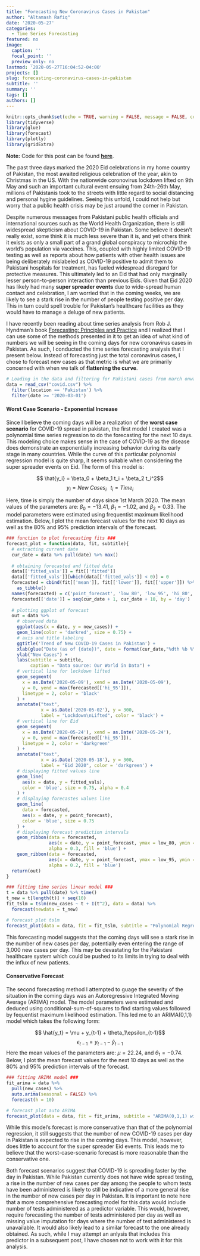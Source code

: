 ```yaml
---
title: "Forecasting New Coronavirus Cases in Pakistan"
author: "Altamash Rafiq"
date: '2020-05-27'
categories:
  - Time Series Forecasting
featured: no
image:
  caption: ''
  focal_point: ''
  preview_only: no
lastmod: '2020-05-27T16:04:52-04:00'
projects: []
slug: forecasting-coronavirus-cases-in-pakistan
subtitle: ''
summary: ''
tags: []
authors: []
---
```


```r
knitr::opts_chunk$set(echo = TRUE, warning = FALSE, message = FALSE, comment = NA, echo = FALSE)
library(tidyverse)
library(glue)
library(forecast)
library(plotly)
library(gridExtra)
```

__Note:__ Code for this post can be found __[here](https://github.com/AltamashRafiq/introduction/blob/master/content/post/covid_forecast/2020-05-27-forecasting-coronavirus-case-in-pakistan.Rmd)__.

The past three days marked the 2020 Eid celebrations in my home country of Pakistan, the most awaited religious celebration of the year, akin to Christmas in the US. With the nationwide coronovirus lockdown lifted on 9th May and such an important cultural event ensuing from 24th-26th May, millions of Pakistanis took to the streets with little regard to social distancing and personal hygine guidelines. Seeing this unfold, I could not help but worry that a public health crisis may be just around the corner in Pakistan.

Despite numerous messages from Pakistani public health officials and international sources such as the World Health Organization, there is still widespread skepticism about COVID-19 in Pakistan. Some believe it doesn't really exist, some think it is much less severe than it is, and yet others think it exists as only a small part of a grand global conspiracy to microchip the world's population via vaccines. This, coupled with highly limited COVID-19 testing as well as reports about how patients with other health issues are being deliberately mislabeled as COVID-19 positive to admit them to Pakistani hospitals for treatment, has fueled widespread disregard for protective measures. This ultimately led to an Eid that had only marginally lesser person-to-person interaction than previous Eids. Given that Eid 2020 has likely had many __super spreader events__ due to wide-spread human contact and celebration, I am worried that in the coming weeks, we are likely to see a stark rise in the number of people testing positive per day. This in turn could spell trouble for Pakistan's healthcare facilities as they would have to manage a deluge of new patients. 

I have recently been reading about time series analysis from Rob J. Hyndman's book [Forecasting: Principles and Practice](https://otexts.com/fpp2/) and I realized that I can use some of the methods presented in it to get an idea of what kind of numbers we will be seeing in the coming days for new coronavirus cases in Pakistan. As such, I conducted the time series forecasting analysis that I present below. Instead of forecasting just the total coronavirus cases, I chose to forecast new cases as that metric is what we are primarily concerned with when we talk of __flattening the curve__.

```r
# Loading in the data and filtering for Pakistani cases from march onwards 
data = read_csv("covid.csv") %>%
  filter(location == 'Pakistan') %>%
  filter(date >= '2020-03-01')
```

#### Worst Case Scenario - Exponential Increase

Since I believe the coming days will be a realization of the __worst case scenario__ for COVID-19 spread in pakistan, the first model I created was a polynomial time series regression to do the forecasting for the next 10 days. This modeling choice makes sense in the case of COVID-19 as the disease does demonstrate an exponentially increasing behavior during its early stage in many countries. While the curve of this particular polynomial regression model is quite sharp, it seems suitable when considering the super spreader events on Eid. The form of this model is:

$$ \hat{y_i} = \beta_0 + \beta_1 t_i + \beta_2 t_i^2$$
$$y_i = New \; Cases_i \; \; \; t_i = Time_i$$

Here, time is simply the number of days since 1st March 2020. The mean values of the parameters are: $\beta_0 = -13.41$, $\beta_1 = -1.02$, and $\beta_2 = 0.33$. The model parameters were estimated using frequentist maximum likelihood estimation. Below, I plot the mean forecast values for the next 10 days as well as the 80% and 95% prediction intervals of the forecast. 

```r
### function to plot forecasting fits ###
forecast_plot = function(data, fit, subtitle){
  # extracting current date 
  cur_date = data %>% pull(date) %>% max()
  
  # obtaining forecasted and fitted data
  data[['fitted_vals']] = fit[['fitted']]
  data[['fitted_vals']][which(data[['fitted_vals']] < 0)] = 0
  forecasted = cbind(fit[['mean']], fit[['lower']], fit[['upper']]) %>% 
    as_tibble()
  names(forecasted) = c('point_forecast', 'low_80', 'low_95', 'hi_80', 'hi_95')
  forecasted[['date']] = seq(cur_date + 1, cur_date + 10, by = 'day')
  
  # plotting ggplot of forecast
  out = data %>%
    # observed data
    ggplot(aes(x = date, y = new_cases)) +
    geom_line(color = 'darkred', size = 0.75) + 
    # axis and title labeling
    ggtitle('Trend of New COVID-19 Cases in Pakistan') +
    xlab(glue("Date (as of {date})", date = format(cur_date,"%dth %b %Y"))) +
    ylab("New Cases") + 
    labs(subtitle = subtitle,
         caption = "Data source: Our World in Data") +
    # vertical line for lockdown lifted
    geom_segment(
      x = as.Date('2020-05-09'), xend = as.Date('2020-05-09'),
      y = 0, yend = max(forecasted[['hi_95']]),
      linetype = 2, color = 'black'
    ) +
    annotate("text", 
             x = as.Date('2020-05-02'), y = 300, 
             label = "Lockdown\nLifted", color = 'black') +
    # vertical line for Eid
    geom_segment(
      x = as.Date('2020-05-24'), xend = as.Date('2020-05-24'),
      y = 0, yend = max(forecasted[['hi_95']]),
      linetype = 2, color = 'darkgreen'
    ) +
    annotate("text", 
             x = as.Date('2020-05-18'), y = 300, 
             label = "Eid 2020", color = 'darkgreen') +
    # displaying fitted values line
    geom_line(
      aes(x = date, y = fitted_vals),
      color = 'blue', size = 0.75, alpha = 0.4
    ) +
    # displaying forecastes values line
    geom_line(
      data = forecasted,
      aes(x = date, y = point_forecast),
      color = 'blue', size = 0.75
    ) + 
    # displaying forecast prediction intervals
    geom_ribbon(data = forecasted,
                aes(x = date, y = point_forecast, ymax = low_80, ymin = hi_80),
                alpha = 0.3, fill = 'blue') +
    geom_ribbon(data = forecasted,
                aes(x = date, y = point_forecast, ymax = low_95, ymin = hi_95),
                alpha = 0.2, fill = 'blue')
  return(out)
}
```

```r
### fitting time series linear model ###
t = data %>% pull(date) %>% time()
t_new = t[length(t)] + seq(10)
fit_tslm = tslm(new_cases ~ t + I(t^2), data = data) %>%
  forecast(newdata = t_new)

# forecast plot tslm
forecast_plot(data = data, fit = fit_tslm, subtitle = "Polynomial Regression Forecast")
```

This forecasting model suggests that the coming days will see a stark rise in the number of new cases per day, potentially even entering the range of 3,000 new cases per day. This may be devastating for the Pakistani healthcare system which could be pushed to its limits in trying to deal with the influx of new patients.

#### Conservative Forecast

The second forecasting method I attempted to guage the severity of the situation in the coming days was an Autoregressive Integrated Moving Average (ARIMA) model. The model parameters were estimated and deduced using conditional-sum-of-squares to find starting values followed by fequentist maximum likelihood estimation. This led me to an ARIMA(0,1,1) model which takes the following form:

$$ \hat{y_t} = \mu + y_{t-1} + \theta_1\epsilon_{t-1}$$
$$\epsilon_{t-1} = y_{t-1} - \hat{y}_{t-1}$$
Here the mean values of the parameters are: $\mu = 22.24$, and $\theta_1 = -0.74$. Below, I plot the mean forecast values for the next 10 days as well as the 80% and 95% prediction intervals of the forecast. 

```r
### fitting ARIMA model ###
fit_arima = data %>% 
  pull(new_cases) %>%
  auto.arima(seasonal = FALSE) %>%
  forecast(h = 10)

# forecast plot auto ARIMA
forecast_plot(data = data, fit = fit_arima, subtitle = "ARIMA(0,1,1) with Drift Forecast")
```

While this model's forecast is more conservative than that of the polynomial regression, it still suggests that the number of new COVID-19 cases per day in Pakistan is expected to rise in the coming days. This model, however, does little to account for the super spreader Eid events. This leads me to believe that the worst-case-scenario forecast is more reasonable than the conservative one. 

Both forecast scenarios suggest that COVID-19 is spreading faster by the day in Pakistan. While Pakistan currently does not have wide spread testing, a rise in the number of new cases per day among the people to whom tests have been administered is likely to still be indicative of a more general rise in the number of new cases per day in Pakistan. It is important to note here that a more comprehensive forecasting model for this data would include number of tests administered as a predictor variable. This would, however, require forecasting the number of tests administered per day as well as missing value imputation for days where the number of test administered is unavailable. It would also likely lead to a similar forecast to the one already obtained. As such, while I may attempt an anlysis that includes this predictor in a subsequent post, I have chosen not to work with it for this analysis.
